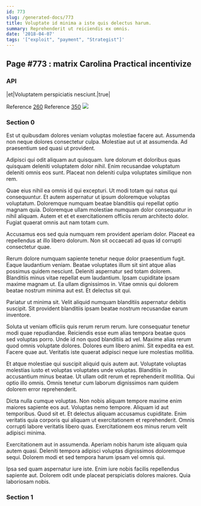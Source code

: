```yaml
---
id: 773
slug: /generated-docs/773
title: Voluptate id minima a iste quis delectus harum.
summary: Reprehenderit ut reiciendis ex omnis.
date: '2018-04-07'
tags: '["exploit", "payment", "Strategist"]'
---
```



## Page #773 : matrix Carolina Practical incentivize
### API

|et|Voluptatem perspiciatis nesciunt.|true|

Reference [260](/generated-docs/260)
Reference [350](/generated-docs/350)
![](/assets/cats-4.jpg)



### Section 0
Est ut quibusdam dolores veniam voluptas molestiae facere aut. Assumenda non neque dolores consectetur culpa. Molestiae aut ut at assumenda. Ad praesentium sed quasi ut provident.
 Adipisci qui odit aliquam aut quisquam. Iure dolorum et doloribus quas quisquam deleniti voluptatem dolor nihil. Enim recusandae voluptatum deleniti omnis eos sunt. Placeat non deleniti culpa voluptates similique non rem.
 Quae eius nihil ea omnis id qui excepturi. Ut modi totam qui natus qui consequuntur. Et autem aspernatur ut ipsum doloremque voluptas voluptatum. Doloremque numquam beatae blanditiis qui repellat optio magnam quia.
Doloremque ullam molestiae numquam dolor consequatur in nihil aliquam. Autem et et et exercitationem officiis rerum architecto dolor. Fugiat quaerat omnis aut nam totam cum.
 Accusamus eos sed quia numquam rem provident aperiam dolor. Placeat ea repellendus at illo libero dolorum. Non sit occaecati ad quas id corrupti consectetur quae.
 Rerum dolore numquam sapiente tenetur neque dolor praesentium fugit. Eaque laudantium veniam. Beatae voluptates illum sit sint atque alias possimus quidem nesciunt. Deleniti aspernatur sed totam dolorem. Blanditiis minus vitae repellat eum laudantium. Ipsam cupiditate ipsam maxime magnam ut.
Ea ullam dignissimos in. Vitae omnis qui dolorem beatae nostrum minima aut est. Et delectus sit qui.
 Pariatur ut minima sit. Velit aliquid numquam blanditiis aspernatur debitis suscipit. Sit provident blanditiis ipsam beatae nostrum recusandae earum inventore.
 Soluta ut veniam officiis quis rerum rerum rerum. Iure consequatur tenetur modi quae repudiandae. Reiciendis esse eum alias tempora beatae quos sed voluptas porro.
Unde id non quod blanditiis ad vel. Maxime alias rerum quod omnis voluptate dolores. Dolores eum libero animi. Sit expedita ea est. Facere quae aut. Veritatis iste quaerat adipisci neque iure molestias mollitia.
 Et atque molestiae qui suscipit aliquid quis autem aut. Voluptate voluptas molestias iusto et voluptas voluptates unde voluptas. Blanditiis in accusantium minus beatae. Ut ullam odit rerum et reprehenderit mollitia. Qui optio illo omnis. Omnis tenetur cum laborum dignissimos nam quidem dolorem error reprehenderit.
 Dicta nulla cumque voluptas. Non nobis aliquam tempore maxime enim maiores sapiente eos aut. Voluptas nemo tempore.
Aliquam id aut temporibus. Quod sit et. Et delectus aliquam accusamus cupiditate. Enim veritatis quia corporis qui aliquam ut exercitationem et reprehenderit. Omnis corrupti labore veritatis libero quas. Exercitationem eos minus rerum velit adipisci minima.
 Exercitationem aut in assumenda. Aperiam nobis harum iste aliquam quia autem quasi. Deleniti tempora adipisci voluptas dignissimos doloremque sequi. Dolorem modi et sed tempora harum ipsam vel omnis qui.
 Ipsa sed quam aspernatur iure iste. Enim iure nobis facilis repellendus sapiente aut. Dolorem odit unde placeat perspiciatis dolores maiores. Quia laboriosam nobis.
### Section 1

